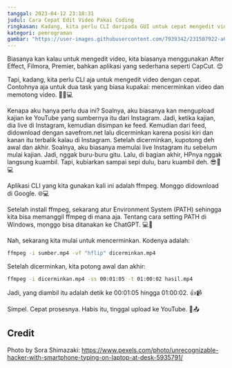 ```yaml
---
tanggal: 2023-04-12 23:18:31
judul: Cara Cepat Edit Video Pakai Coding
ringkasan: Kadang, kita perlu CLI daripada GUI untuk cepat mengedit video
kategori: pemrograman
gambar: "https://user-images.githubusercontent.com/7939342/231507922-a0daa08d-98d5-4fd9-8fdd-2dcf613ddfb0.jpg"
---
```


Biasanya kan kalau untuk mengedit video, kita biasanya menggunakan After Effect, Filmora, Premier, bahkan aplikasi yang sederhana seperti CapCut. 😊

Tapi, kadang, kita perlu CLI aja untuk mengedit video dengan cepat. Contohnya aja untuk dua task yang biasa kupakai: mencerminkan video dan memotong video. 🤔💭💻

Kenapa aku hanya perlu dua ini? Soalnya, aku biasanya kan mengupload kajian ke YouTube yang sumbernya itu dari Instagram. Jadi, ketika kajian, dia live di Instagram, kemudian disimpan ke feed. Kemudian dari feed, didownload dengan savefrom.net lalu dicerminkan karena posisi kiri dan kanan itu terbalik kalau di Instagram. Setelah dicerminkan, kupotong deh awal dan akhir. Soalnya, aku biasanya memulai live Instagram itu sebelum mulai kajian. Jadi, nggak buru-buru gitu. Lalu, di bagian akhir, HPnya nggak langsung kuambil. Tapi, kubiarkan sampai sepi dulu, baru kuambil deh. 😎📱💻

Aplikasi CLI yang kita gunakan kali ini adalah ffmpeg. Monggo didownload di Google. 🌐💻

Setelah install ffmpeg, sekarang atur Environment System (PATH) sehingga kita bisa memanggil ffmpeg di mana aja. Tentang cara setting PATH di Windows, monggo bisa ditanakan ke ChatGPT. 💻📝

Nah, sekarang kita mulai untuk mencerminkan. Kodenya adalah:

```bash
ffmpeg -i sumber.mp4 -vf "hflip" dicerminkan.mp4
```

Setelah dicerminkan, kita potong awal dan akhir:

```bash
ffmpeg -i dicerminkan.mp4 -ss 00:01:05 -t 01:00:02 hasil.mp4
```

Jadi, yang diambil itu adalah detik ke 00:01:05 hingga 01:00:02. 👍📹

Simpel. Cepat prosesnya. Habis itu, tinggal upload ke YouTube. 🚀📤

## Credit

Photo by Sora Shimazaki: https://www.pexels.com/photo/unrecognizable-hacker-with-smartphone-typing-on-laptop-at-desk-5935791/
